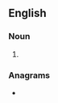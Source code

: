{{also|Nestlers}}
==English==

===Noun===
{{head|en|noun form}}

# {{plural of|en|nestler}}

===Anagrams===
* {{anagrams|en|a=eelnrsst|rentless}}